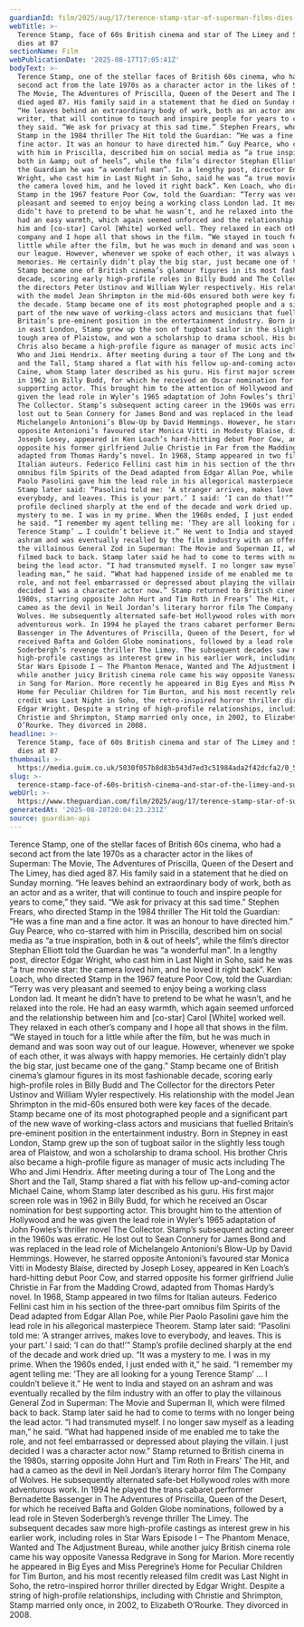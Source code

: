 ```yaml
---
guardianId: film/2025/aug/17/terence-stamp-star-of-superman-films-dies-at-87
webTitle: >-
  Terence Stamp, face of 60s British cinema and star of The Limey and Superman,
  dies at 87
sectionName: Film
webPublicationDate: '2025-08-17T17:05:41Z'
bodyText: >-
  Terence Stamp, one of the stellar faces of British 60s cinema, who had a
  second act from the late 1970s as a character actor in the likes of Superman:
  The Movie, The Adventures of Priscilla, Queen of the Desert and The Limey, has
  died aged 87. His family said in a statement that he died on Sunday morning.
  “He leaves behind an extraordinary body of work, both as an actor and as a
  writer, that will continue to touch and inspire people for years to come,”
  they said. “We ask for privacy at this sad time.” Stephen Frears, who directed
  Stamp in the 1984 thriller The Hit told the Guardian: “He was a fine man and a
  fine actor. It was an honour to have directed him.” Guy Pearce, who co-starred
  with him in Priscilla, described him on social media as “a true inspiration,
  both in &amp; out of heels”, while the film’s director Stephan Elliott told
  the Guardian he was “a wonderful man”. In a lengthy post, director Edgar
  Wright, who cast him in Last Night in Soho, said he was “a true movie star:
  the camera loved him, and he loved it right back”. Ken Loach, who directed
  Stamp in the 1967 feature Poor Cow, told the Guardian: “Terry was very
  pleasant and seemed to enjoy being a working class London lad. It meant he
  didn’t have to pretend to be what he wasn’t, and he relaxed into the role. He
  had an easy warmth, which again seemed unforced and the relationship between
  him and [co-star] Carol [White] worked well. They relaxed in each other’s
  company and I hope all that shows in the film. “We stayed in touch for a
  little while after the film, but he was much in demand and was soon way out of
  our league. However, whenever we spoke of each other, it was always with happy
  memories. He certainly didn’t play the big star, just became one of the gang.”
  Stamp became one of British cinema’s glamour figures in its most fashionable
  decade, scoring early high-profile roles in Billy Budd and The Collector for
  the directors Peter Ustinov and William Wyler respectively. His relationship
  with the model Jean Shrimpton in the mid-60s ensured both were key faces of
  the decade. Stamp became one of its most photographed people and a significant
  part of the new wave of working-class actors and musicians that fuelled
  Britain’s pre-eminent position in the entertainment industry. Born in Stepney
  in east London, Stamp grew up the son of tugboat sailor in the slightly less
  tough area of Plaistow, and won a scholarship to drama school. His brother
  Chris also became a high-profile figure as manager of music acts including The
  Who and Jimi Hendrix. After meeting during a tour of The Long and the Short
  and the Tall, Stamp shared a flat with his fellow up-and-coming actor Michael
  Caine, whom Stamp later described as his guru. His first major screen role was
  in 1962 in Billy Budd, for which he received an Oscar nomination for best
  supporting actor. This brought him to the attention of Hollywood and he was
  given the lead role in Wyler’s 1965 adaptation of John Fowles’s thriller novel
  The Collector. Stamp’s subsequent acting career in the 1960s was erratic. He
  lost out to Sean Connery for James Bond and was replaced in the lead role of
  Michelangelo Antonioni’s Blow-Up by David Hemmings. However, he starred
  opposite Antonioni’s favoured star Monica Vitti in Modesty Blaise, directed by
  Joseph Losey, appeared in Ken Loach’s hard-hitting debut Poor Cow, and starred
  opposite his former girlfriend Julie Christie in Far from the Madding Crowd,
  adapted from Thomas Hardy’s novel. In 1968, Stamp appeared in two films for
  Italian auteurs. Federico Fellini cast him in his section of the three-part
  omnibus film Spirits of the Dead adapted from Edgar Allan Poe, while Pier
  Paolo Pasolini gave him the lead role in his allegorical masterpiece Theorem.
  Stamp later said: “Pasolini told me: ‘A stranger arrives, makes love to
  everybody, and leaves. This is your part.’ I said: ‘I can do that!’” Stamp’s
  profile declined sharply at the end of the decade and work dried up. “It was a
  mystery to me. I was in my prime. When the 1960s ended, I just ended with it,”
  he said. “I remember my agent telling me: ‘They are all looking for a young
  Terence Stamp’ … I couldn’t believe it.” He went to India and stayed on an
  ashram and was eventually recalled by the film industry with an offer to play
  the villainous General Zod in Superman: The Movie and Superman II, which were
  filmed back to back. Stamp later said he had to come to terms with no longer
  being the lead actor. “I had transmuted myself. I no longer saw myself as a
  leading man,” he said. “What had happened inside of me enabled me to take the
  role, and not feel embarrassed or depressed about playing the villain. I just
  decided I was a character actor now.” Stamp returned to British cinema in the
  1980s, starring opposite John Hurt and Tim Roth in Frears’ The Hit, and had a
  cameo as the devil in Neil Jordan’s literary horror film The Company of
  Wolves. He subsequently alternated safe-bet Hollywood roles with more
  adventurous work. In 1994 he played the trans cabaret performer Bernadette
  Bassenger in The Adventures of Priscilla, Queen of the Desert, for which he
  received Bafta and Golden Globe nominations, followed by a lead role in Steven
  Soderbergh’s revenge thriller The Limey. The subsequent decades saw more
  high-profile castings as interest grew in his earlier work, including roles in
  Star Wars Episode I – The Phantom Menace, Wanted and The Adjustment Bureau,
  while another juicy British cinema role came his way opposite Vanessa Redgrave
  in Song for Marion. More recently he appeared in Big Eyes and Miss Peregrine’s
  Home for Peculiar Children for Tim Burton, and his most recently released film
  credit was Last Night in Soho, the retro-inspired horror thriller directed by
  Edgar Wright. Despite a string of high-profile relationships, including with
  Christie and Shrimpton, Stamp married only once, in 2002, to Elizabeth
  O’Rourke. They divorced in 2008.
headline: >-
  Terence Stamp, face of 60s British cinema and star of The Limey and Superman,
  dies at 87
thumbnail: >-
  https://media.guim.co.uk/5030f057b8d83b543d7ed3c51984ada2f42dcfa2/0_543_3913_3129/500.jpg
slug: >-
  terence-stamp-face-of-60s-british-cinema-and-star-of-the-limey-and-superman-dies-at-87
webUrl: >-
  https://www.theguardian.com/film/2025/aug/17/terence-stamp-star-of-superman-films-dies-at-87
generatedAt: '2025-08-28T20:04:23.231Z'
source: guardian-api
---
```

Terence Stamp, one of the stellar faces of British 60s cinema, who had a second act from the late 1970s as a character actor in the likes of Superman: The Movie, The Adventures of Priscilla, Queen of the Desert and The Limey, has died aged 87. His family said in a statement that he died on Sunday morning. “He leaves behind an extraordinary body of work, both as an actor and as a writer, that will continue to touch and inspire people for years to come,” they said. “We ask for privacy at this sad time.” Stephen Frears, who directed Stamp in the 1984 thriller The Hit told the Guardian: “He was a fine man and a fine actor. It was an honour to have directed him.” Guy Pearce, who co-starred with him in Priscilla, described him on social media as “a true inspiration, both in &amp; out of heels”, while the film’s director Stephan Elliott told the Guardian he was “a wonderful man”. In a lengthy post, director Edgar Wright, who cast him in Last Night in Soho, said he was “a true movie star: the camera loved him, and he loved it right back”. Ken Loach, who directed Stamp in the 1967 feature Poor Cow, told the Guardian: “Terry was very pleasant and seemed to enjoy being a working class London lad. It meant he didn’t have to pretend to be what he wasn’t, and he relaxed into the role. He had an easy warmth, which again seemed unforced and the relationship between him and [co-star] Carol [White] worked well. They relaxed in each other’s company and I hope all that shows in the film. “We stayed in touch for a little while after the film, but he was much in demand and was soon way out of our league. However, whenever we spoke of each other, it was always with happy memories. He certainly didn’t play the big star, just became one of the gang.” Stamp became one of British cinema’s glamour figures in its most fashionable decade, scoring early high-profile roles in Billy Budd and The Collector for the directors Peter Ustinov and William Wyler respectively. His relationship with the model Jean Shrimpton in the mid-60s ensured both were key faces of the decade. Stamp became one of its most photographed people and a significant part of the new wave of working-class actors and musicians that fuelled Britain’s pre-eminent position in the entertainment industry. Born in Stepney in east London, Stamp grew up the son of tugboat sailor in the slightly less tough area of Plaistow, and won a scholarship to drama school. His brother Chris also became a high-profile figure as manager of music acts including The Who and Jimi Hendrix. After meeting during a tour of The Long and the Short and the Tall, Stamp shared a flat with his fellow up-and-coming actor Michael Caine, whom Stamp later described as his guru. His first major screen role was in 1962 in Billy Budd, for which he received an Oscar nomination for best supporting actor. This brought him to the attention of Hollywood and he was given the lead role in Wyler’s 1965 adaptation of John Fowles’s thriller novel The Collector. Stamp’s subsequent acting career in the 1960s was erratic. He lost out to Sean Connery for James Bond and was replaced in the lead role of Michelangelo Antonioni’s Blow-Up by David Hemmings. However, he starred opposite Antonioni’s favoured star Monica Vitti in Modesty Blaise, directed by Joseph Losey, appeared in Ken Loach’s hard-hitting debut Poor Cow, and starred opposite his former girlfriend Julie Christie in Far from the Madding Crowd, adapted from Thomas Hardy’s novel. In 1968, Stamp appeared in two films for Italian auteurs. Federico Fellini cast him in his section of the three-part omnibus film Spirits of the Dead adapted from Edgar Allan Poe, while Pier Paolo Pasolini gave him the lead role in his allegorical masterpiece Theorem. Stamp later said: “Pasolini told me: ‘A stranger arrives, makes love to everybody, and leaves. This is your part.’ I said: ‘I can do that!’” Stamp’s profile declined sharply at the end of the decade and work dried up. “It was a mystery to me. I was in my prime. When the 1960s ended, I just ended with it,” he said. “I remember my agent telling me: ‘They are all looking for a young Terence Stamp’ … I couldn’t believe it.” He went to India and stayed on an ashram and was eventually recalled by the film industry with an offer to play the villainous General Zod in Superman: The Movie and Superman II, which were filmed back to back. Stamp later said he had to come to terms with no longer being the lead actor. “I had transmuted myself. I no longer saw myself as a leading man,” he said. “What had happened inside of me enabled me to take the role, and not feel embarrassed or depressed about playing the villain. I just decided I was a character actor now.” Stamp returned to British cinema in the 1980s, starring opposite John Hurt and Tim Roth in Frears’ The Hit, and had a cameo as the devil in Neil Jordan’s literary horror film The Company of Wolves. He subsequently alternated safe-bet Hollywood roles with more adventurous work. In 1994 he played the trans cabaret performer Bernadette Bassenger in The Adventures of Priscilla, Queen of the Desert, for which he received Bafta and Golden Globe nominations, followed by a lead role in Steven Soderbergh’s revenge thriller The Limey. The subsequent decades saw more high-profile castings as interest grew in his earlier work, including roles in Star Wars Episode I – The Phantom Menace, Wanted and The Adjustment Bureau, while another juicy British cinema role came his way opposite Vanessa Redgrave in Song for Marion. More recently he appeared in Big Eyes and Miss Peregrine’s Home for Peculiar Children for Tim Burton, and his most recently released film credit was Last Night in Soho, the retro-inspired horror thriller directed by Edgar Wright. Despite a string of high-profile relationships, including with Christie and Shrimpton, Stamp married only once, in 2002, to Elizabeth O’Rourke. They divorced in 2008.

